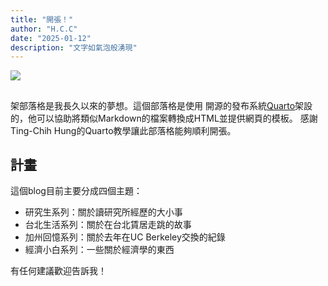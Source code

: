 ```yaml
---
title: "開張！"
author: "H.C.C"
date: "2025-01-12"
description: "文字如氣泡般湧現"
---
```


![](JapanSky.jpeg)

## 

架部落格是我長久以來的夢想。這個部落格是使用 開源的發布系統[Quarto](https://quarto.org)架設的，他可以協助將類似Markdown的檔案轉換成HTML並提供網頁的模板。 感謝Ting-Chih Hung的Quarto教學讓此部落格能夠順利開張。

## 計畫

這個blog目前主要分成四個主題：

-   研究生系列：關於讀研究所經歷的大小事
-   台北生活系列：關於在台北賃居走跳的故事
-   加州回憶系列：關於去年在UC Berkeley交換的紀錄
-   經濟小白系列：一些關於經濟學的東西

有任何建議歡迎告訴我！
